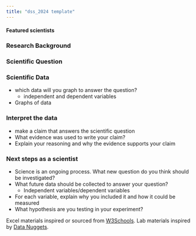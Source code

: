 ```yaml
---
title: "dss_2024 template"
---
```


#### Featured scientists

### Research Background

### Scientific Question

### Scientific Data

-   which data will you graph to answer the question?
    -   independent and dependent variables
-   Graphs of data

### Interpret the data

-   make a claim that answers the scientific question
-   What evidence was used to write your claim?
-   Explain your reasoning and why the evidence supports your claim

### Next steps as a scientist

-   Science is an ongoing process. What new question do you think should be investigated?
-   What future data should be collected to answer your question?
    -   Independent variables/dependent variables
-   For each variable, explain why you included it and how it could be measured
-   What hypothesis are you testing in your experiment?

Excel materials inspired or sourced from [W3Schools](https://www.w3schools.com/). Lab materials inspired by [Data Nuggets](https://datanuggets.org/).
